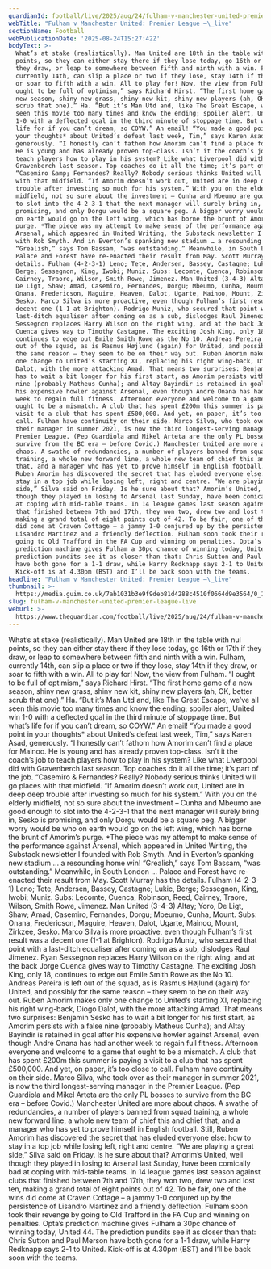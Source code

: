 ```yaml
---
guardianId: football/live/2025/aug/24/fulham-v-manchester-united-premier-league-live
webTitle: "Fulham v Manchester United: Premier League –\_live"
sectionName: Football
webPublicationDate: '2025-08-24T15:27:42Z'
bodyText: >-
  What’s at stake (realistically). Man United are 18th in the table with nul
  points, so they can either stay there if they lose today, go 16th or 17th if
  they draw, or leap to somewhere between fifth and ninth with a win. Fulham,
  currently 14th, can slip a place or two if they lose, stay 14th if they draw,
  or soar to fifth with a win. All to play for! Now, the view from Fulham. “I
  ought to be full of optimism,” says Richard Hirst. “The first home game of a
  new season, shiny new grass, shiny new kit, shiny new players (ah, OK, better
  scrub that one).” Ha. “But it’s Man Utd and, like The Great Escape, we’ve all
  seen this movie too many times and know the ending; spoiler alert, United win
  1-0 with a deflected goal in the third minute of stoppage time. But what’s
  life for if you can’t dream, so COYW.” An email! “You made a good point in
  your thoughts* about United’s defeat last week, Tim,” says Karen Asad,
  generously. “I honestly can’t fathom how Amorim can’t find a place for Mainoo.
  He is young and has already proven top-class. Isn’t it the coach’s job to
  teach players how to play in his system? Like what Liverpool did with
  Gravenberch last season. Top coaches do it all the time; it’s part of the job.
  “Casemiro &amp; Fernandes? Really? Nobody serious thinks United will go places
  with that midfield. “If Amorim doesn’t work out, United are in deep deep
  trouble after investing so much for his system.” With you on the elderly
  midfield, not so sure about the investment – Cunha and Mbeumo are good enough
  to slot into the 4-2-3-1 that the next manager will surely bring in, Sesko is
  promising, and only Dorgu would be a square peg. A bigger worry would be who
  on earth would go on the left wing, which has borne the brunt of Amorim’s
  purge. *The piece was my attempt to make sense of the performance against
  Arsenal, which appeared in United Writing, the Substack newsletter I founded
  with Rob Smyth. And in Everton’s spanking new stadium … a resounding home win!
  “Grealish,” says Tom Bassam, “was outstanding.” Meanwhile, in South London …
  Palace and Forest have re-enacted their result from May. Scott Murray has the
  details. Fulham (4-2-3-1) Leno; Tete, Andersen, Bassey, Castagne; Lukic,
  Berge; Sessegnon, King, Iwobi; Muniz. Subs: Lecomte, Cuenca, Robinson, Reed,
  Cairney, Traore, Wilson, Smith Rowe, Jimenez. Man United (3-4-3) Altay; Yoro,
  De Ligt, Shaw; Amad, Casemiro, Fernandes, Dorgu; Mbeumo, Cunha, Mount. Subs:
  Onana, Fredericson, Maguire, Heaven, Dalot, Ugarte, Mainoo, Mount, Zirkzee,
  Sesko. Marco Silva is more proactive, even though Fulham’s first result was a
  decent one (1-1 at Brighton). Rodrigo Muniz, who secured that point with a
  last-ditch equaliser after coming on as a sub, dislodges Raul Jimenez. Ryan
  Sessegnon replaces Harry Wilson on the right wing, and at the back Jorge
  Cuenca gives way to Timothy Castagne. The exciting Josh King, only 18,
  continues to edge out Emile Smith Rowe as the No 10. Andreas Pereira is left
  out of the squad, as is Rasmus Højlund (again) for United, and possibly for
  the same reason – they seem to be on their way out. Ruben Amorim makes only
  one change to United’s starting XI, replacing his right wing-back, Diogo
  Dalot, with the more attacking Amad. That means two surprises: Benjamin Sesko
  has to wait a bit longer for his first start, as Amorim persists with a false
  nine (probably Matheus Cunha); and Altay Bayindir is retained in goal after
  his expensive howler against Arsenal, even though André Onana has had another
  week to regain full fitness. Afternoon everyone and welcome to a game that
  ought to be a mismatch. A club that has spent £200m this summer is paying a
  visit to a club that has spent £500,000. And yet, on paper, it’s too close to
  call. Fulham have continuity on their side. Marco Silva, who took over as
  their manager in summer 2021, is now the third longest-serving manager in the
  Premier League. (Pep Guardiola and Mikel Arteta are the only PL bosses to
  survive from the BC era – before Covid.) Manchester United are more about
  chaos. A swathe of redundancies, a number of players banned from squad
  training, a whole new forward line, a whole new team of chief this and chief
  that, and a manager who has yet to prove himself in English football. Still,
  Ruben Amorim has discovered the secret that has eluded everyone else: how to
  stay in a top job while losing left, right and centre. “We are playing a great
  side,” Silva said on Friday. Is he sure about that? Amorim’s United, well
  though they played in losing to Arsenal last Sunday, have been comically bad
  at coping with mid-table teams. In 14 league games last season against clubs
  that finished between 7th and 17th, they won two, drew two and lost ten,
  making a grand total of eight points out of 42. To be fair, one of the wins
  did come at Craven Cottage – a jammy 1-0 conjured up by the persistence of
  Lisandro Martinez and a friendly deflection. Fulham soon took their revenge by
  going to Old Trafford in the FA Cup and winning on penalties. Opta’s
  prediction machine gives Fulham a 30pc chance of winning today, United 44. The
  prediction pundits see it as closer than that: Chris Sutton and Paul Merson
  have both gone for a 1-1 draw, while Harry Redknapp says 2-1 to United.
  Kick-off is at 4.30pm (BST) and I’ll be back soon with the teams.
headline: "Fulham v Manchester United: Premier League –\_live"
thumbnail: >-
  https://media.guim.co.uk/7ab1031b3e9f9deb81d4288c4510f0664d9e3564/0_179_3066_2452/500.jpg
slug: fulham-v-manchester-united-premier-league-live
webUrl: >-
  https://www.theguardian.com/football/live/2025/aug/24/fulham-v-manchester-united-premier-league-live
---
```

What’s at stake (realistically). Man United are 18th in the table with nul points, so they can either stay there if they lose today, go 16th or 17th if they draw, or leap to somewhere between fifth and ninth with a win. Fulham, currently 14th, can slip a place or two if they lose, stay 14th if they draw, or soar to fifth with a win. All to play for! Now, the view from Fulham. “I ought to be full of optimism,” says Richard Hirst. “The first home game of a new season, shiny new grass, shiny new kit, shiny new players (ah, OK, better scrub that one).” Ha. “But it’s Man Utd and, like The Great Escape, we’ve all seen this movie too many times and know the ending; spoiler alert, United win 1-0 with a deflected goal in the third minute of stoppage time. But what’s life for if you can’t dream, so COYW.” An email! “You made a good point in your thoughts* about United’s defeat last week, Tim,” says Karen Asad, generously. “I honestly can’t fathom how Amorim can’t find a place for Mainoo. He is young and has already proven top-class. Isn’t it the coach’s job to teach players how to play in his system? Like what Liverpool did with Gravenberch last season. Top coaches do it all the time; it’s part of the job. “Casemiro &amp; Fernandes? Really? Nobody serious thinks United will go places with that midfield. “If Amorim doesn’t work out, United are in deep deep trouble after investing so much for his system.” With you on the elderly midfield, not so sure about the investment – Cunha and Mbeumo are good enough to slot into the 4-2-3-1 that the next manager will surely bring in, Sesko is promising, and only Dorgu would be a square peg. A bigger worry would be who on earth would go on the left wing, which has borne the brunt of Amorim’s purge. *The piece was my attempt to make sense of the performance against Arsenal, which appeared in United Writing, the Substack newsletter I founded with Rob Smyth. And in Everton’s spanking new stadium … a resounding home win! “Grealish,” says Tom Bassam, “was outstanding.” Meanwhile, in South London … Palace and Forest have re-enacted their result from May. Scott Murray has the details. Fulham (4-2-3-1) Leno; Tete, Andersen, Bassey, Castagne; Lukic, Berge; Sessegnon, King, Iwobi; Muniz. Subs: Lecomte, Cuenca, Robinson, Reed, Cairney, Traore, Wilson, Smith Rowe, Jimenez. Man United (3-4-3) Altay; Yoro, De Ligt, Shaw; Amad, Casemiro, Fernandes, Dorgu; Mbeumo, Cunha, Mount. Subs: Onana, Fredericson, Maguire, Heaven, Dalot, Ugarte, Mainoo, Mount, Zirkzee, Sesko. Marco Silva is more proactive, even though Fulham’s first result was a decent one (1-1 at Brighton). Rodrigo Muniz, who secured that point with a last-ditch equaliser after coming on as a sub, dislodges Raul Jimenez. Ryan Sessegnon replaces Harry Wilson on the right wing, and at the back Jorge Cuenca gives way to Timothy Castagne. The exciting Josh King, only 18, continues to edge out Emile Smith Rowe as the No 10. Andreas Pereira is left out of the squad, as is Rasmus Højlund (again) for United, and possibly for the same reason – they seem to be on their way out. Ruben Amorim makes only one change to United’s starting XI, replacing his right wing-back, Diogo Dalot, with the more attacking Amad. That means two surprises: Benjamin Sesko has to wait a bit longer for his first start, as Amorim persists with a false nine (probably Matheus Cunha); and Altay Bayindir is retained in goal after his expensive howler against Arsenal, even though André Onana has had another week to regain full fitness. Afternoon everyone and welcome to a game that ought to be a mismatch. A club that has spent £200m this summer is paying a visit to a club that has spent £500,000. And yet, on paper, it’s too close to call. Fulham have continuity on their side. Marco Silva, who took over as their manager in summer 2021, is now the third longest-serving manager in the Premier League. (Pep Guardiola and Mikel Arteta are the only PL bosses to survive from the BC era – before Covid.) Manchester United are more about chaos. A swathe of redundancies, a number of players banned from squad training, a whole new forward line, a whole new team of chief this and chief that, and a manager who has yet to prove himself in English football. Still, Ruben Amorim has discovered the secret that has eluded everyone else: how to stay in a top job while losing left, right and centre. “We are playing a great side,” Silva said on Friday. Is he sure about that? Amorim’s United, well though they played in losing to Arsenal last Sunday, have been comically bad at coping with mid-table teams. In 14 league games last season against clubs that finished between 7th and 17th, they won two, drew two and lost ten, making a grand total of eight points out of 42. To be fair, one of the wins did come at Craven Cottage – a jammy 1-0 conjured up by the persistence of Lisandro Martinez and a friendly deflection. Fulham soon took their revenge by going to Old Trafford in the FA Cup and winning on penalties. Opta’s prediction machine gives Fulham a 30pc chance of winning today, United 44. The prediction pundits see it as closer than that: Chris Sutton and Paul Merson have both gone for a 1-1 draw, while Harry Redknapp says 2-1 to United. Kick-off is at 4.30pm (BST) and I’ll be back soon with the teams.
